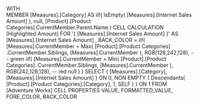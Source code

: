 WITH   
MEMBER [Measures].[Category] AS
	iif( IsEmpty( [Measures].[Internet Sales Amount] ),
	     null,
	     [Product].[Product Categories].CurrentMember.Parent.Name )
CELL CALCULATION [Highlighted Amount]
FOR '{ [Measures].[Internet Sales Amount] }' AS
	[Measures].[Internet Sales Amount]
	, BACK_COLOR = 
		iif( [Measures].CurrentMember =
		      Max( [Product].[Product Categories]
                   .CurrentMember.Siblings,
			       [Measures].CurrentMember ),
			  RGB(128,242,128), -- green
		      iif( [Measures].CurrentMember = 
			        Min( [Product].[Product Categories]
                         .CurrentMember.Siblings,
				         [Measures].CurrentMember ),
			        RGB(242,128,128), -- red
			        null )
		   )
SELECT
	{ [Measures].[Category],
	  [Measures].[Internet Sales Amount] } ON 0,
	NON EMPTY
	{ Descendants( [Product].[Product Categories].[Category],
				   1, SELF ) } ON 1
FROM
	[Adventure Works]
CELL PROPERTIES
	VALUE,
	FORMATTED_VALUE,
	FORE_COLOR,
	BACK_COLOR
